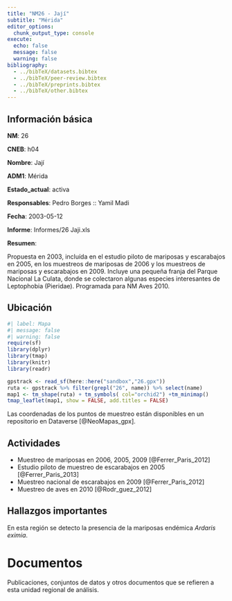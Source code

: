 ```yaml
---
title: "NM26 - Jají"
subtitle: "Mérida"
editor_options: 
  chunk_output_type: console
execute:
  echo: false 
  message: false
  warning: false
bibliography: 
  - ../bibTeX/datasets.bibtex
  - ../bibTeX/peer-review.bibtex
  - ../bibTeX/preprints.bibtex
  - ../bibTeX/other.bibtex
---
```


## Información básica

**NM**: 26

**CNEB**: h04

**Nombre**: Jají

**ADM1**: Mérida

**Estado_actual**: activa

**Responsables**: Pedro Borges :: Yamil Madi

**Fecha**: 2003-05-12

**Informe**: Informes/26 Jaji.xls

**Resumen**: <p>Propuesta en 2003, inclu&iacute;da en el estudio piloto de mariposas y escarabajos en 2005, en los muestreos de mariposas de 2006 y los muestreos de mariposas y escarabajos en 2009. Incluye una peque&ntilde;a franja del Parque Nacional La Culata, donde se colectaron algunas especies interesantes de Leptophobia (Pieridae). Programada para NM Aves 2010.</p>


## Ubicación

```r
#| label: Mapa
#| message: false
#| warning: false
require(sf)
library(dplyr)
library(tmap)
library(knitr)
library(readr)

gpstrack <- read_sf(here::here("sandbox","26.gpx"))
ruta <- gpstrack %>% filter(grepl("26", name)) %>% select(name) 
map1 <- tm_shape(ruta) + tm_symbols( col="orchid2") +tm_minimap()
tmap_leaflet(map1, show = FALSE, add.titles = FALSE)
```

Las coordenadas de los puntos de muestreo están disponibles en un repositorio en Dataverse [@NeoMapas_gpx].


## Actividades

- Muestreo de mariposas en 2006, 2005, 2009 [@Ferrer_Paris_2012]
- Estudio piloto de muestreo de escarabajos en 2005 [@Ferrer_Paris_2013]
- Muestreo nacional de escarabajos en 2009 [@Ferrer_Paris_2012]
- Muestreo de aves en 2010 [@Rodr_guez_2012]


## Hallazgos importantes

En esta región se detecto la presencia de la mariposas endémica *Ardaris eximia*.


# Documentos

Publicaciones, conjuntos de datos y otros documentos que se refieren a esta unidad regional de análisis.

::: {#refs}
:::

